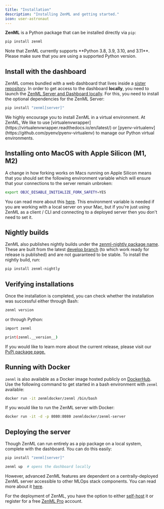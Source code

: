 ```yaml
---
title: "Installation"
description: "Installing ZenML and getting started."
icon: user-astronaut
---
```


**ZenML** is a Python package that can be installed directly via `pip`:


```Bash
pip install zenml
```

<Note>
  Note that ZenML currently supports **Python 3.8, 3.9, 3.10, and 3.11**. Please make sure that you are using a supported Python version.
</Note>

## Install with the dashboard

ZenML comes bundled with a web dashboard that lives inside a [sister repository](https://github.com/zenml-io/zenml-dashboard). In order to get access to the dashboard **locally**, you need to launch the [ZenML Server and Dashboard locally](/v/0.67.0/versions/0.66.0/getting-started/deploying-zenml). For this, you need to install the optional dependencies for the ZenML Server:


```Bash
pip install "zenml[server]"
```

<Info>
  We highly encourage you to install ZenML in a virtual environment. At ZenML, We like to use [virtualenvwrapper](https://virtualenvwrapper.readthedocs.io/en/latest/) or [pyenv-virtualenv](https://github.com/pyenv/pyenv-virtualenv) to manage our Python virtual environments.
</Info>

## Installing onto MacOS with Apple Silicon (M1, M2)

A change in how forking works on Macs running on Apple Silicon means that you should set the following environment variable which will ensure that your connections to the server remain unbroken:


```Bash
export OBJC_DISABLE_INITIALIZE_FORK_SAFETY=YES
```

You can read more about this [here](http://sealiesoftware.com/blog/archive/2017/6/5/Objective-C%5Fand%5Ffork%5Fin%5FmacOS%5F1013.html). This environment variable is needed if you are working with a local server on your Mac, but if you're just using ZenML as a client / CLI and connecting to a deployed server then you don't need to set it.

## Nightly builds

ZenML also publishes nightly builds under the [zenml-nightly package name](https://pypi.org/project/zenml-nightly/). These are built from the latest [develop branch](https://github.com/zenml-io/zenml/tree/develop) (to which work ready for release is published) and are not guaranteed to be stable. To install the nightly build, run:


```Bash
pip install zenml-nightly
```

## Verifying installations

Once the installation is completed, you can check whether the installation was successful either through Bash:


```Bash
zenml version
```

or through Python:


```Bash
import zenml

print(zenml.__version__)
```

If you would like to learn more about the current release, please visit our [PyPi package page.](https://pypi.org/project/zenml)

## Running with Docker

`zenml` is also available as a Docker image hosted publicly on [DockerHub](https://hub.docker.com/r/zenmldocker/zenml). Use the following command to get started in a bash environment with `zenml` available:

```Bash
docker run -it zenmldocker/zenml /bin/bash
```

If you would like to run the ZenML server with Docker:


```Bash
docker run -it -d -p 8080:8080 zenmldocker/zenml-server
```

## Deploying the server

Though ZenML can run entirely as a pip package on a local system, complete with the dashboard. You can do this easily:


```Bash
pip install "zenml[server]"

zenml up  # opens the dashboard locally
```

However, advanced ZenML features are dependent on a centrally-deployed ZenML server accessible to other MLOps stack components. You can read more about it [here](/v/0.67.0/versions/0.66.0/getting-started/deploying-zenml).

For the deployment of ZenML, you have the option to either [self-host](/v/0.67.0/versions/0.66.0/getting-started/deploying-zenml) it or register for a free [ZenML Pro](https://cloud.zenml.io/signup?utm%5Fsource=docs&utm%5Fmedium=referral%5Flink&utm%5Fcampaign=cloud%5Fpromotion&utm%5Fcontent=signup%5Flink) account.

